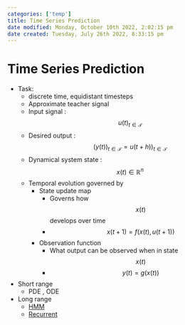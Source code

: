 ```yaml
---
categories: ['temp']
title: Time Series Prediction
date modified: Monday, October 10th 2022, 2:02:15 pm
date created: Tuesday, July 26th 2022, 8:33:15 pm
---
```


# Time Series Prediction
- Task:
	- discrete time, equidistant timesteps
	- Approximate teacher signal
	- Input signal : $$u(t)_{t \in \mathcal{T}}$$
	- Desired output : $$(y(t))_{t \in \mathcal{T}} = u(t+h))_{t \in \mathcal{T}}$$
	- Dynamical system state : $$x(t) \in \mathbb{R}^n$$
	- Temporal evolution governed by
		- State update map
			- Governs how $$x(t)$$ develops over time
			- $$x(t+1) = f(x(t) , u(t+1))$$
		- Observation function
			- What output can be observed when in state $$x(t)$$
			- $$y(t) = g(x(t))$$
- Short range
	- PDE , ODE
- Long range
	- [HMM](HMM)
	- [Recurrent](Recurrent.qmd)




